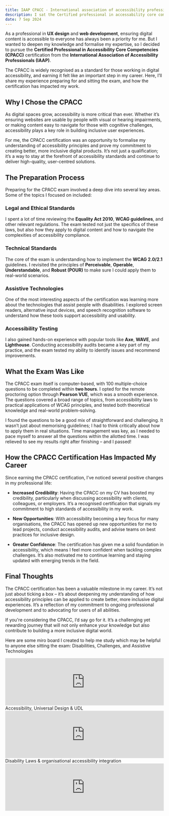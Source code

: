 ```yaml
---
title: IAAP CPACC - International association of accessibility professionals CPACC exam experiance
description: I sat the Certified professional in accessability core competencies exam and passed
date: 7 Sep 2024
---
```


As a professional in **UX design** and **web development**, ensuring digital content is accessible to everyone has always been a priority for me. But I wanted to deepen my knowledge and formalise my expertise, so I decided to pursue the **Certified Professional in Accessibility Core Competencies (CPACC)** certification from the **International Association of Accessibility Professionals (IAAP)**.

The CPACC is widely recognised as a standard for those working in digital accessibility, and earning it felt like an important step in my career. Here, I’ll share my experience preparing for and sitting the exam, and how the certification has impacted my work.

## Why I Chose the CPACC

As digital spaces grow, accessibility is more critical than ever. Whether it’s ensuring websites are usable by people with visual or hearing impairments, or making content easy to navigate for those with cognitive challenges, accessibility plays a key role in building inclusive user experiences.

For me, the CPACC certification was an opportunity to formalise my understanding of accessibility principles and prove my commitment to creating better, more inclusive digital products. It’s not just a qualification; it’s a way to stay at the forefront of accessibility standards and continue to deliver high-quality, user-centred solutions.

## The Preparation Process

Preparing for the CPACC exam involved a deep dive into several key areas. Some of the topics I focused on included:

### Legal and Ethical Standards

I spent a lot of time reviewing the **Equality Act 2010**, **WCAG guidelines**, and other relevant regulations. The exam tested not just the specifics of these laws, but also how they apply to digital content and how to navigate the complexities of accessibility compliance.

### Technical Standards

The core of the exam is understanding how to implement the **WCAG 2.0/2.1** guidelines. I revisited the principles of **Perceivable**, **Operable**, **Understandable**, and **Robust (POUR)** to make sure I could apply them to real-world scenarios.

### Assistive Technologies

One of the most interesting aspects of the certification was learning more about the technologies that assist people with disabilities. I explored screen readers, alternative input devices, and speech recognition software to understand how these tools support accessibility and usability.

### Accessibility Testing

I also gained hands-on experience with popular tools like **Axe**, **WAVE**, and **Lighthouse**. Conducting accessibility audits became a key part of my practice, and the exam tested my ability to identify issues and recommend improvements.

## What the Exam Was Like

The CPACC exam itself is computer-based, with 100 multiple-choice questions to be completed within **two hours**. I opted for the remote proctoring option through **Pearson VUE**, which was a smooth experience. The questions covered a broad range of topics, from accessibility laws to practical applications of WCAG principles, and tested both theoretical knowledge and real-world problem-solving.

I found the questions to be a good mix of straightforward and challenging. It wasn’t just about memorising guidelines; I had to think critically about how to apply them in real situations. Time management was key, as I needed to pace myself to answer all the questions within the allotted time. I was relieved to see my results right after finishing – and I passed!

## How the CPACC Certification Has Impacted My Career

Since earning the CPACC certification, I’ve noticed several positive changes in my professional life:

- **Increased Credibility**: Having the CPACC on my CV has boosted my credibility, particularly when discussing accessibility with clients, colleagues, or employers. It’s a recognised certification that signals my commitment to high standards of accessibility in my work.
  
- **New Opportunities**: With accessibility becoming a key focus for many organisations, the CPACC has opened up new opportunities for me to lead projects, conduct accessibility audits, and advise teams on best practices for inclusive design.

- **Greater Confidence**: The certification has given me a solid foundation in accessibility, which means I feel more confident when tackling complex challenges. It’s also motivated me to continue learning and staying updated with emerging trends in the field.

## Final Thoughts

The CPACC certification has been a valuable milestone in my career. It’s not just about ticking a box – it’s about deepening my understanding of how accessibility principles can be applied to create better, more inclusive digital experiences. It’s a reflection of my commitment to ongoing professional development and to advocating for users of all abilities.

If you're considering the CPACC, I’d say go for it. It’s a challenging yet rewarding journey that will not only enhance your knowledge but also contribute to building a more inclusive digital world.

Here are some miro board I created to help me study which may be helpful to anyone else sitting the exam: 
Disabilities, Challenges, and Assistive Technologies
<iframe width="100%" src="https://miro.com/app/live-embed/uXjVL1pMc0Q=/?moveToViewport=-28362,-15667,116560,62340&embedId=918827364734" frameborder="0" scrolling="no" allow="fullscreen; clipboard-read; clipboard-write" allowfullscreen></iframe>
Accessibility, Universal Design & UDL
<iframe width="100%" src="https://miro.com/app/live-embed/uXjVL1oj5tw=/?moveToViewport=-19040,-2973,39079,20901&embedId=685488877653" frameborder="0" scrolling="no" allow="fullscreen; clipboard-read; clipboard-write" allowfullscreen></iframe>
Disability Laws & organisational accessibility integration
<iframe width="100%" src="https://miro.com/app/live-embed/uXjVL1pN1PA=/?moveToViewport=-59649,-44108,107032,57244&embedId=989747755643" frameborder="0" scrolling="no" allow="fullscreen; clipboard-read; clipboard-write" allowfullscreen></iframe>